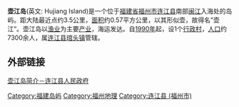 {{Refimprove|time=2021-03-15T21:25:08+00:00}}
'''壶江岛'''(英文: <span lang="en-us" dir="ltr">Hujiang Island</span>)是一个位于[[福建省|福建省]][[福州市|福州市]][[连江县|连江县]]南部[[闽江|闽江]]入海处的岛屿。距大陆最近点约3.5公里，[[面积|面积]]约0.57平方公里，以其形似壶，故得名"壶江“。壶江岛以[[渔业|渔业]]为主要[[产业|产业]]，海运发达。自[[1990年|1990年]]起，设1个[[行政村|行政村]]，[[人口|人口]]约7300余人，属[[连江县|连江县]][[琯头镇|琯头镇]]管辖。
{{Infobox Islands|name=壶江|area=0.57 km²|area_km2=|area_sqmi=|location=[[福州市|福州市]]、[[连江县|连江县]]|coordinates=|locator map=|locator map size=|country=中国|country admin divisions title=[[中华人民共和国行政区划|行政区划]]|country admin divisions={{PRC}}[[福建省|福建省]][[福州市|福州市]]|highest mount=|population=7,300|ethnic groups=[[福州民系|福州民系]]}}


== 外部链接 ==
[http://www.fzlj.gov.cn/xjwz/ztzl/xjgjjstx/sdzmxc/201412/t20141230_793745.htm 壶江岛简介－连江县人民政府]
{{福建地理小作品}}
{{福建海島}}
[[Category:福建岛屿|Category:福建岛屿]]
[[Category:福州地理|Category:福州地理]]
[[Category:连江县_(福州市)|Category:连江县 (福州市)]]